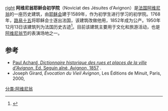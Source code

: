 [[image:Avignon_-_noviciat_des_jésuites_12.JPG|right]]
'''阿维尼翁耶稣会初学院'''（Noviciat des Jésuites d'Avignon）是[[法国|法国]][[阿维尼翁|阿维尼翁]]的一座历史建筑，由[[耶稣会|耶稣会]]建于1589年，作为初学生进行学习的初学院。1768年，[[路易十五|路易十五]]将耶稣会士逐出法国，该建筑改做他用，1852年成为公产。1950年12月13日该建筑列为法国历史古迹<ref>{{Mérimée|PA00081940}}</ref>。目前该建筑主要用于文化和旅游活动，也是[[阿维尼翁节|阿维尼翁节]]的表演场地之一。

== 参考==
{{References}}
*[http://books.google.fr/books?id=2YIEAAAAQAAJ&printsec=titlepage#v=onepage&q=&f=false Paul Achard, ''Dictionnaire historique des rues et places de la ville d'Avignon'', Éd. Seguin aîné, Avignon, 1857] {{Wayback|url=http://books.google.fr/books?id=2YIEAAAAQAAJ&printsec=titlepage#v=onepage&q=&f=false |date=20140427200340 }}. 
* Joseph Girard, ''Évocation du Vieil Avignon'', Les Éditions de Minuit, Paris, 2000, {{ISBN|270731353X}}

[[分类:阿维尼翁|分类:阿维尼翁]]
